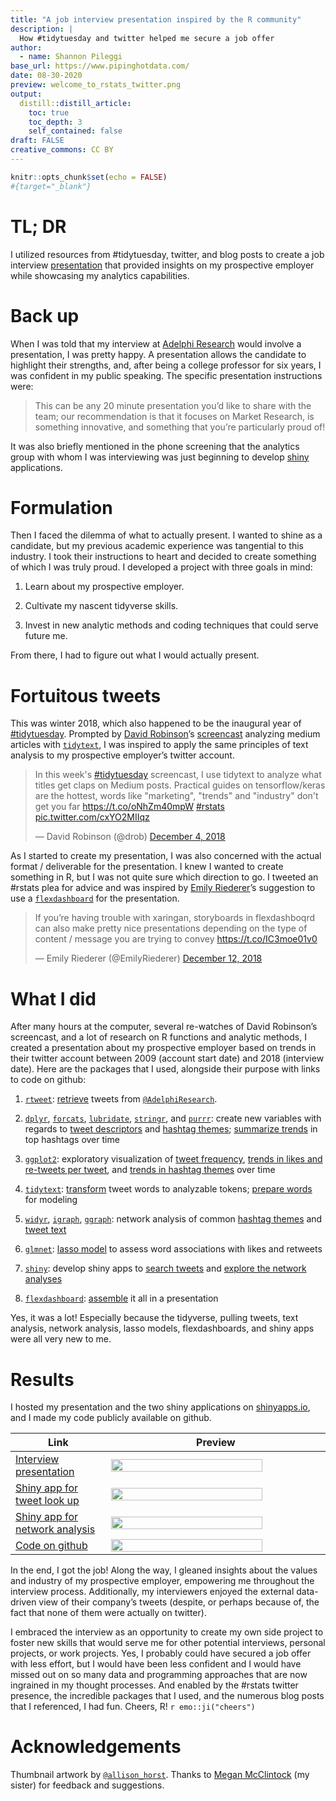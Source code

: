 ```yaml
---
title: "A job interview presentation inspired by the R community"
description: |
  How #tidytuesday and twitter helped me secure a job offer
author:
  - name: Shannon Pileggi
base_url: https://www.pipinghotdata.com/
date: 08-30-2020
preview: welcome_to_rstats_twitter.png
output:
  distill::distill_article:
    toc: true
    toc_depth: 3
    self_contained: false
draft: FALSE
creative_commons: CC BY
---
```


```r
knitr::opts_chunk$set(echo = FALSE)
#{target="_blank"}
```

<base target="_blank">

# TL; DR

I utilized resources from #tidytuesday, twitter, and blog posts to create a job interview [presentation](https://spileggi.shinyapps.io/Pileggi_presentation_shiny/) that provided insights on my prospective employer while showcasing my analytics capabilities.

# Back up

When I was told that my interview at [Adelphi Research](https://adelphiresearch.com/) would involve a presentation, I was pretty happy. A presentation allows the candidate to highlight their strengths, and, after being a college professor for six years, I was confident in my public speaking. The specific presentation instructions were:

> This can be any 20 minute presentation you’d like to share with the team; our recommendation is that it focuses on Market Research, is something innovative, and something that you’re particularly proud of!

It was also briefly mentioned in the phone screening that the analytics group with whom I was interviewing was just beginning to develop [shiny](https://shiny.rstudio.com/) applications.  

# Formulation

Then I faced the dilemma of what to actually present. I wanted to shine as a candidate, but my previous academic experience was tangential to this industry. I took their instructions to heart and decided to create something of which I was truly proud. I developed a project with three goals in mind:

 1. Learn about my prospective employer.
 
 2. Cultivate my nascent tidyverse skills.
 
 3. Invest in new analytic methods and coding techniques that could serve future me.  
 
From there, I had to figure out what I would actually present.

# Fortuitous tweets

This was winter 2018, which also happened to be the inaugural year of [#tidytuesday](https://github.com/rfordatascience/tidytuesday). Prompted by [David Robinson](https://twitter.com/drob)'s [screencast](https://www.youtube.com/watch?v=C69QyycHsgE) analyzing medium articles with [`tidytext`](https://github.com/juliasilge/tidytext), I was inspired to apply the same principles of text analysis to my prospective employer's twitter account.

<blockquote class="twitter-tweet"><p lang="en" dir="ltr">In this week&#39;s <a href="https://twitter.com/hashtag/tidytuesday?src=hash&amp;ref_src=twsrc%5Etfw">#tidytuesday</a> screencast, I use tidytext to analyze what titles get claps on Medium posts. Practical guides on tensorflow/keras are the hottest, words like &quot;marketing&quot;, &quot;trends&quot; and &quot;industry&quot; don&#39;t get you far <a href="https://t.co/oNhZm40mpW">https://t.co/oNhZm40mpW</a> <a href="https://twitter.com/hashtag/rstats?src=hash&amp;ref_src=twsrc%5Etfw">#rstats</a> <a href="https://t.co/cxYO2MIIqz">pic.twitter.com/cxYO2MIIqz</a></p>&mdash; David Robinson (@drob) <a href="https://twitter.com/drob/status/1069954125020958720?ref_src=twsrc%5Etfw">December 4, 2018</a></blockquote> <script async src="https://platform.twitter.com/widgets.js" charset="utf-8"></script>

As I started to create my presentation, I was also concerned with the actual format / deliverable for the presentation. I knew I wanted to create something in R, but I was not quite sure which direction to go. I tweeted an #rstats plea for advice and was inspired by [Emily Riederer](https://twitter.com/EmilyRiederer)'s suggestion to use a [`flexdashboard`](https://rmarkdown.rstudio.com/flexdashboard/index.html) for the presentation.  


<blockquote class="twitter-tweet"><p lang="en" dir="ltr">If you’re having trouble with xaringan, storyboards in flexdashboqrd can also make pretty nice presentations depending on the type of content / message you are trying to convey <a href="https://t.co/IC3moe01v0">https://t.co/IC3moe01v0</a></p>&mdash; Emily Riederer (@EmilyRiederer) <a href="https://twitter.com/EmilyRiederer/status/1073001289339027456?ref_src=twsrc%5Etfw">December 12, 2018</a></blockquote> <script async src="https://platform.twitter.com/widgets.js" charset="utf-8"></script>

# What I did

After many hours at the computer, several re-watches of David Robinson’s screencast, and a lot of research on R functions and analytic methods, I created a presentation about my prospective employer based on trends in their twitter account between 2009 (account start date) and 2018 (interview date).  Here are the packages that I used, alongside their purpose with links to code on github:

1. [`rtweet`](https://github.com/ropensci/rtweet): [retrieve](https://github.com/shannonpileggi/Adelphi-tweets/blob/4f088a9020604d7d7673db0ccc7c5982229c723c/starter.R#L1-L16
) tweets from [`@AdelphiResearch`](https://twitter.com/adelphiresearch?lang=en).

2. [`dplyr`](https://dplyr.tidyverse.org/), [`forcats`](https://forcats.tidyverse.org/), [`lubridate`](https://lubridate.tidyverse.org/), [`stringr`](https://stringr.tidyverse.org/), and [`purrr`](https://purrr.tidyverse.org/): create new variables with regards to [tweet descriptors](https://github.com/shannonpileggi/Adelphi-tweets/blob/4f088a9020604d7d7673db0ccc7c5982229c723c/Pileggi_presentation.Rmd#L88-L112) and [hashtag themes](https://github.com/shannonpileggi/Adelphi-tweets/blob/4f088a9020604d7d7673db0ccc7c5982229c723c/Pileggi_presentation.Rmd#L160-L190); [summarize trends](https://github.com/shannonpileggi/Adelphi-tweets/blob/4f088a9020604d7d7673db0ccc7c5982229c723c/Pileggi_presentation.Rmd#L195-L214) in top hashtags over time

3. [`ggplot2`](https://ggplot2.tidyverse.org/): exploratory visualization of [tweet frequency](https://github.com/shannonpileggi/Adelphi-tweets/blob/4f088a9020604d7d7673db0ccc7c5982229c723c/Pileggi_presentation.Rmd#L277), [trends in likes and re-tweets per tweet](https://github.com/shannonpileggi/Adelphi-tweets/blob/4f088a9020604d7d7673db0ccc7c5982229c723c/Pileggi_presentation.Rmd#L383), and [trends in hashtag themes](https://github.com/shannonpileggi/Adelphi-tweets/blob/4f088a9020604d7d7673db0ccc7c5982229c723c/Pileggi_presentation.Rmd#L450) over time

4. [`tidytext`](https://github.com/juliasilge/tidytext): [transform](https://github.com/shannonpileggi/Adelphi-tweets/blob/4f088a9020604d7d7673db0ccc7c5982229c723c/Pileggi_presentation.Rmd#L559-L564) tweet words to analyzable tokens; [prepare words](https://github.com/shannonpileggi/Adelphi-tweets/blob/4f088a9020604d7d7673db0ccc7c5982229c723c/Pileggi_presentation.Rmd#L616) for modeling

5. [`widyr`](https://github.com/dgrtwo/widyr), [`igraph`](https://igraph.org/r/doc/), [`ggraph`](https://ggraph.data-imaginist.com/index.html): network analysis of common [hashtag themes](https://github.com/shannonpileggi/Adelphi-tweets/blob/4f088a9020604d7d7673db0ccc7c5982229c723c/Pileggi_presentation.Rmd#L524-L548) and [tweet text](https://github.com/shannonpileggi/Adelphi-tweets/blob/4f088a9020604d7d7673db0ccc7c5982229c723c/Pileggi_presentation.Rmd#L566-L606)

6. [`glmnet`](https://glmnet.stanford.edu/): [lasso model](https://github.com/shannonpileggi/Adelphi-tweets/blob/4f088a9020604d7d7673db0ccc7c5982229c723c/Pileggi_presentation.Rmd#L622) to assess word associations with likes and retweets

7. [`shiny`](https://shiny.rstudio.com/): develop shiny apps to [search tweets](https://github.com/shannonpileggi/Adelphi-tweets/blob/4f088a9020604d7d7673db0ccc7c5982229c723c/shiny-apps/tweet_lookup/app.R#L1) and [explore the network analyses](https://github.com/shannonpileggi/Adelphi-tweets/blob/4f088a9020604d7d7673db0ccc7c5982229c723c/shiny-apps/tweet_network/app.R#L1)

8. [`flexdashboard`](https://rmarkdown.rstudio.com/flexdashboard/): [assemble](https://github.com/shannonpileggi/Adelphi-tweets/blob/4f088a9020604d7d7673db0ccc7c5982229c723c/Pileggi_presentation.Rmd#L4) it all in a presentation

Yes, it was a lot! Especially because the tidyverse, pulling tweets, text analysis, network analysis, lasso models, flexdashboards, and shiny apps were all very new to me.


# Results

I hosted my presentation and the two shiny applications on [shinyapps.io](https://www.shinyapps.io/), and I made my code publicly available on github. 


|Link <img width=200/>  | Preview <img width=500/>  |
|----------|-----------------------|
| [Interview presentation](https://spileggi.shinyapps.io/Pileggi_presentation_shiny/) |  ![](presentation.png){width=85%} |
| [Shiny app for tweet look up](https://spileggi.shinyapps.io/tweet_lookup/) | ![](shiny-1.png){width=85%} |
| [Shiny app for network analysis](https://spileggi.shinyapps.io/tweet_network/) | ![](shiny-2.png){width=85%} |
| [Code on github](https://github.com/shannonpileggi/Adelphi-tweets) | ![](github.png){width=85%} |


In the end, I got the job!  Along the way, I gleaned insights about the values and industry of my prospective employer, empowering me throughout the interview process. Additionally, my interviewers enjoyed the external data-driven view of their company's tweets (despite, or perhaps because of, the fact that none of them were actually on twitter). 

I embraced the interview as an opportunity to create my own side project to foster new skills that would serve me for other potential interviews, personal projects, or work projects. Yes, I probably could have secured a job offer with less effort, but I would have been less confident and I would have missed out on so many data and programming approaches that are now ingrained in my thought processes. And enabled by the #rstats twitter presence, the incredible packages that I used, and the numerous blog posts that I referenced, I had fun. Cheers, R! `r emo::ji("cheers")`   


# Acknowledgements

Thumbnail artwork by [`@allison_horst`](https://twitter.com/allison_horst?lang=en).  Thanks to [Megan McClintock](https://www.linkedin.com/in/megan-mcclintock/) (my sister) for feedback and suggestions.


